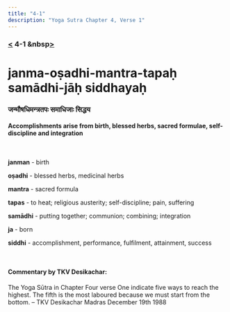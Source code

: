 ```yaml
---
title: "4-1"
description: "Yoga Sutra Chapter 4, Verse 1"
---
```


### [<](/Chapter-4/) 4-1 &nbsp[>](/Chapter-4/4-2/)

# janma-oṣadhi-mantra-tapaḥ samādhi-jāḥ siddhayaḥ

### जन्मौषधिमन्त्रतपः समाधिजाः सिद्धय

#### Accomplishments arise from birth, blessed herbs, sacred formulae, self-discipline and integration

<br />

**janman** - birth <br />

**oṣadhi** - blessed herbs, medicinal herbs <br />

**mantra** - sacred formula <br />

**tapas** - to heat; religious austerity; self-discipline; pain, suffering <br />

**samādhi** - putting together; communion; combining; integration <br />

**ja** - born <br />

**siddhi** - accomplishment, performance, fulfilment, attainment, success

<br />

#### Commentary by TKV Desikachar:

The Yoga Sūtra in Chapter Four verse One indicate five ways to reach the highest.
The fifth is the most laboured because we must start from the bottom.
– TKV Desikachar Madras December 19th 1988
